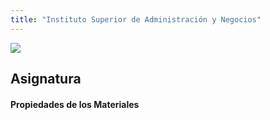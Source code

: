 ```yaml
---
title: "Instituto Superior de Administración y Negocios"
---
```


![](images/logo.png)

## Asignatura

#### __Propiedades de los Materiales__
